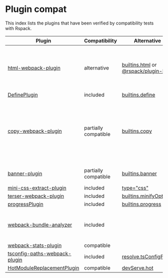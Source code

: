 # Plugin compat

This index lists the plugins that have been verified by compatibility tests with Rspack.

| Plugin                                                                                       | Compatibility        | Alternative                                                                                                                | Remarks                                                                                                |
| -------------------------------------------------------------------------------------------- | -------------------- | -------------------------------------------------------------------------------------------------------------------------- | ------------------------------------------------------------------------------------------------------ |
| [html-webpack-plugin](https://www.npmjs.com/package/html-webpack-plugin)                     | alternative          | [builtins.html](/config/builtins#builtinshtml) or [@rspack/plugin-html](https://www.npmjs.com/package/@rspack/plugin-html) | Currently does not support childCompiler related functionality in webpack                              |
| [DefinePlugin](https://webpack.js.org/plugins/define-plugin/)                                | included             | [builtins.define](/config/builtins#builtinsdefine)                                                                         |                                                                                                        |
| [copy-webpack-plugin](https://www.npmjs.com/package/copy-webpack-plugin)                     | partially compatible | [builtins.copy](/config/builtins.html#builtinscopy)                                                                        | Not currently compatible with the latest version, but is compatible with copy-webpack-plugin@5 version |
| [banner-plugin](https://webpack.js.org/plugins/banner-plugin)                                | partially compatible | [builtins.banner](/config/builtins.html#builtinsbanner)                                                                    | Not support function in banner                                                                         |
| [mini-css-extract-plugin](https://www.npmjs.com/package/mini-css-extract-plugin)             | included             | [type="css"](/guide/language-support#css)                                                                                  |                                                                                                        |
| [terser-webpack-plugin](https://www.npmjs.com/package/terser-webpack-plugin)                 | included             | [builtins.minifyOptions](/config/builtins#builtinsminifyoptions)                                                           |                                                                                                        |
| [progressPlugin](https://webpack.js.org/plugins/progress-plugin/)                            | included             | [builtins.progress](/config/builtins#builtinsprogress)                                                                     |                                                                                                        |
| [webpack-bundle-analyzer](https://www.npmjs.com/package/webpack-bundle-analyzer)             | included             |                                                                                                                            | built-in support, enabled with --analyze flag                                                          |
| [webpack-stats-plugin](https://www.npmjs.com/package/webpack-stats-plugin)                   | compatible           |                                                                                                                            |                                                                                                        |
| [tsconfig-paths-webpack-plugin](https://www.npmjs.com/package/tsconfig-paths-webpack-plugin) | included             | [resolve.tsConfigPath](/config/resolve#tsConfigPath)                                                                       |                                                                                                        |
| [HotModuleReplacementPlugin](https://webpack.js.org/plugins/hot-module-replacement-plugin/)  | compatible           | [devServe.hot](config/devtool#devserverhot)                                                                                |                                                                                                        |
